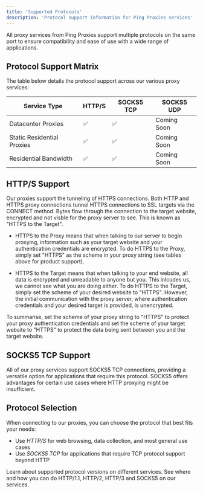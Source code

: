 ```yaml
---
title: 'Supported Protocols'
description: 'Protocol support information for Ping Proxies services'
---
```


All proxy services from Ping Proxies support multiple protocols on the same port to ensure compatibility and ease of use with a wide range of applications.

## Protocol Support Matrix
The table below details the protocol support across our various proxy services:

| Service Type | HTTP/S | SOCKS5 TCP | SOCKS5 UDP |
|--------------|--------|------------|------------|
| Datacenter Proxies | ✅ | ✅ | Coming Soon |
| Static Residential Proxies | ✅ | ✅ | Coming Soon |
| Residential Bandwidth | ✅ | ✅ | Coming Soon |


## HTTP/S Support
Our proxies support the tunneling of HTTPS connections. Both HTTP and HTTPS proxy connections tunnel HTTPS connections to SSL targets via the CONNECT method. Bytes flow through the connection to the target  website, encrypted and not visble for the proxy server to see. This is known as "HTTPS to the Target".

- HTTPS to the Proxy means that when talking to our server to begin proxying, information such as your target website and your authentication credentials are encrypted. To do HTTPS to the Proxy, simply set "HTTPS" as the scheme in your proxy string (see tables  above for product support).

- HTTPS to the Target means that when talking to your end website, all data is encrypted and unreadable to anyone but you. This inlcudes us, we cannot see what you are doing either. To do HTTPS to the Target, simply set the scheme of your desired website to "HTTPS". However, the initial communication with the proxy server, where authentication credentials and your desired target is provided, is unencrypted.

<Note>
To summarise, set the scheme of your proxy string to "HTTPS" to protect your proxy authentication credentials and set the scheme of your target  website to "HTTPS" to protect the data being sent between you and the target website.
</Note>

## SOCKS5 TCP Support
All of our proxy services support SOCKS5 TCP connections, providing a versatile option for applications that require this protocol. SOCKS5 offers advantages for certain use cases where HTTP proxying might be insufficient.

## Protocol Selection
When connecting to our proxies, you can choose the protocol that best fits your needs:

- Use *HTTP/S* for web browsing, data collection, and most general use cases
- Use *SOCKS5 TCP* for applications that require TCP protocol support beyond HTTP


<CardGroup cols={1}>
  <Card
    title = "Supported Protocol Versions"
    icon = "gear-code"
    href =  "/general/supported-protocol-versions"
  >
    Learn about supported protocol versions on different services. See where and how you can do HTTP/1.1, HTTP/2, HTTP/3 and SOCKS5 on our services.
  </Card>
</CardGroup>

